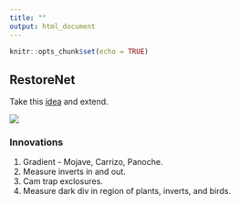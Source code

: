 ```yaml
---
title: ""
output: html_document
---
```


```r
knitr::opts_chunk$set(echo = TRUE)
```

## RestoreNet

Take this [idea](https://www.usgs.gov/centers/sbsc/science/restorenet-distributed-field-trial-network-dryland-restoration?qt-science_center_objects=0#qt-science_center_objects) and extend.

![](./methods/design.png)  

### Innovations
1. Gradient - Mojave, Carrizo, Panoche.  
2. Measure inverts in and out.  
3. Cam trap exclosures.  
4. Measure dark div in region of plants, inverts, and birds.  

